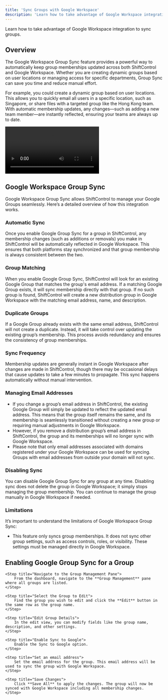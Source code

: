 ```yaml
---
title: 'Sync Groups with Google Workspace'
description: 'Learn how to take advantage of Google Workspace integration to sync groups.'
---
```



<p style={{fontSize: "large"}}>Learn how to take advantage of Google Workspace integration to sync groups.</p>

## Overview
The Google Workspace Group Sync feature provides a powerful way to automatically keep group memberships updated across both ShiftControl and Google Workspace. Whether you are creating dynamic groups based on user locations or managing access for specific departments, Group Sync can save you time and reduce manual effort.

For example, you could create a dynamic group based on user locations. This allows you to quickly email all users in a specific location, such as Singapore, or share files with a targeted group like the Hong Kong team. With automatic membership updates, any changes—such as adding a new team member—are instantly reflected, ensuring your teams are always up to date.

<div style={{ position: "relative", paddingBottom: "56.25%", height: 0 }}>
    <video
        style={{ position: "absolute", top: 0, left: 0, width: "100%", height: "100%" }}
        controls
    >
        <source src="/img/ShiftControl/Groups/Google-Workspace-Group-Sync.mp4" type="video/mp4" />
        Your browser does not support the video tag.
    </video>
</div>

## Google Workspace Group Sync

Google Workspace Group Sync  allows ShiftControl to manage your Google Groups seamlessly. Here’s a detailed overview of how this integration works.

### Automatic Sync

Once you enable Google Group Sync for a group in ShiftControl, any membership changes (such as additions or removals) you make in ShiftControl will be automatically reflected in Google Workspace. This ensures that both platforms stay synchronized and that group membership is always consistent between the two.

### Group Matching

When you enable Google Group Sync, ShiftControl will look for an existing Google Group that matches the group's email address. If a matching Google Group exists, it will sync membership directly with that group. If no such group is found, ShiftControl will create a new distribution group in Google Workspace with the matching email address, name, and description.

### Duplicate Groups

If a Google Group already exists with the same email address, ShiftControl will not create a duplicate. Instead, it will take control over updating the existing group’s membership. This process avoids redundancy and ensures the consistency of group memberships.

### Sync Frequency

Membership updates are generally instant in Google Workspace after changes are made in ShiftControl, though there may be occasional delays that cause updates to take a few minutes to propagate. This sync happens automatically without manual intervention.

### Managing Email Addresses

- If you change a group’s email address in ShiftControl, the existing Google Group will simply be updated to reflect the updated email address. This means that the group itself remains the same, and its membership is seamlessly transitioned without creating a new group or requiring manual adjustments in Google Workspace.
- However, if you remove a distribution group’s email address in ShiftControl, the group and its memberships will no longer sync with Google Workspace.
- Please note that only email addresses associated with domains registered under your Google Workspace can be used for syncing. Groups with email addresses from outside your domain will not sync.

### Disabling Sync

You can disable Google Group Sync for any group at any time. Disabling sync does not delete the group in Google Workspace; it simply stops managing the group membership. You can continue to manage the group manually in Google Workspace if needed.

### Limitations

It’s important to understand the limitations of Google Workspace Group Sync:
- This feature only syncs group memberships. It does not sync other group settings, such as access controls, roles, or visibility. These settings must be managed directly in Google Workspace.

## Enabling Google Group Sync for a Group

<Steps>

    <Step title="Navigate to the Group Management Pane">
        From the dashboard, navigate to the **Group Management** pane where all groups are listed.
    </Step>

    <Step title="Select the Group to Edit">
        Find the group you wish to edit and click the **Edit** button in the same row as the group name.
    </Step>

    <Step title="Edit Group Details">
        In the edit view, you can modify fields like the group name, description, and other settings.
    </Step>

    <Step title="Enable Sync to Google">
        Enable the Sync to Google option.
    </Step>

    <Step title="Set an email address">
        Set the email address for the group. This email address will be used to sync the group with Google Workspace.
    </Step>

    <Step title="Save Changes">
        Click **Save All** to apply the changes. The group will now be synced with Google Workspace including all membership changes.
    </Step>

</Steps>
